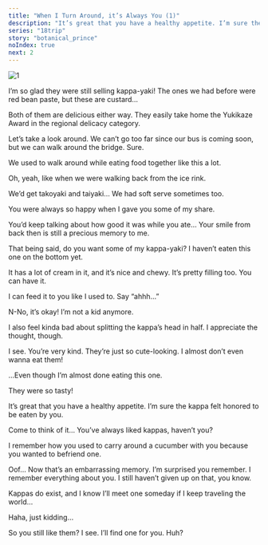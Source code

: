 ```yaml
---
title: "When I Turn Around, it’s Always You (1)"
description: "It’s great that you have a healthy appetite. I’m sure the kappa felt honored to be eaten by you."
series: "18trip"
story: "botanical_prince"
noIndex: true
next: 2
---
```



<Divider loc="Kamikochi - Taisho Pond Bridge" />

![1](1.jpg)

<Bubble mc>
I’m so glad they were still selling kappa-yaki!
</Bubble>

<Bubble character="Yukikaze">
The ones we had before were red bean paste, but these are custard…

Both of them are delicious either way. They easily take home the Yukikaze Award in the regional delicacy category.
</Bubble>

<Bubble mc>
Let’s take a look around. We can’t go too far since our bus is coming soon, but we can walk around the bridge.
</Bubble>

<Bubble character="Yukikaze">
Sure.

We used to walk around while eating food together like this a lot.
</Bubble>

<Bubble mc>
Oh, yeah, like when we were walking back from the ice rink.

We’d get takoyaki and taiyaki… We had soft serve sometimes too.
</Bubble>

<Bubble character="Yukikaze">
You were always so happy when I gave you some of my share.

You’d keep talking about how good it was while you ate… Your smile from back then is still a precious memory to me.

That being said, do you want some of my kappa-yaki? I haven’t eaten this one on the bottom yet.

It has a lot of cream in it, and it’s nice and chewy. It’s pretty filling too. You can have it.

I can feed it to you like I used to. Say “ahhh…”
</Bubble>

<Bubble mc>
N-No, it’s okay! I’m not a kid anymore.

I also feel kinda bad about splitting the kappa’s head in half. I appreciate the thought, though.
</Bubble>

<Bubble character="Yukikaze">
I see. You’re very kind.
</Bubble>

<Bubble mc>
They’re just so cute-looking. I almost don’t even wanna eat them!

…Even though I’m almost done eating this one.

They were so tasty!
</Bubble>

<Bubble character="Yukikaze">
It’s great that you have a healthy appetite. I’m sure the kappa felt honored to be eaten by you.

Come to think of it… You’ve always liked kappas, haven’t you?

I remember how you used to carry around a cucumber with you because you wanted to befriend one.
</Bubble>

<Bubble mc>
Oof… Now that’s an embarrassing memory. I’m surprised you remember.
</Bubble>

<Bubble character="Yukikaze">
I remember everything about you.
</Bubble>

<Bubble mc>
I still haven’t given up on that, you know.

Kappas do exist, and I know I’ll meet one someday if I keep traveling the world…

Haha, just kidding…
</Bubble>

<Bubble character="Yukikaze">
So you still like them? I see. I’ll find one for you.
</Bubble>

<Bubble mc>
Huh?
</Bubble>
